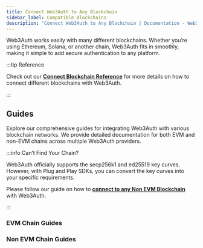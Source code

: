 ```yaml
---
title: Connect Web3Auth to Any Blockchain
sidebar_label: Compatible Blockchains
description: "Connect Web3Auth to Any Blockchain | Documentation - Web3Auth"
---
```



Web3Auth works easily with many different blockchains. Whether you’re using Ethereum, Solana, or
another chain, Web3Auth fits in smoothly, making it simple to add secure authentication to any
platform.

:::tip Reference

Check out our [**Connect Blockchain Reference**](/connect-blockchain) for more details on how to
connect different blockchains with Web3Auth.

:::

## Guides

Explore our comprehensive guides for integrating Web3Auth with various blockchain networks. We
provide detailed documentation for both EVM and non-EVM chains across multiple Web3Auth providers.

:::info Can’t Find Your Chain?

Web3Auth officially supports the secp256k1 and ed25519 key curves. However, with Plug and Play SDKs,
you can convert the key curves into your specific requirements.

Please follow our guide on how to
[**connect to any Non EVM Blockchain**](/connect-blockchain/other/) with Web3Auth.

:::

### EVM Chain Guides

<EVMChains />

### Non EVM Chain Guides

<OtherChains />
